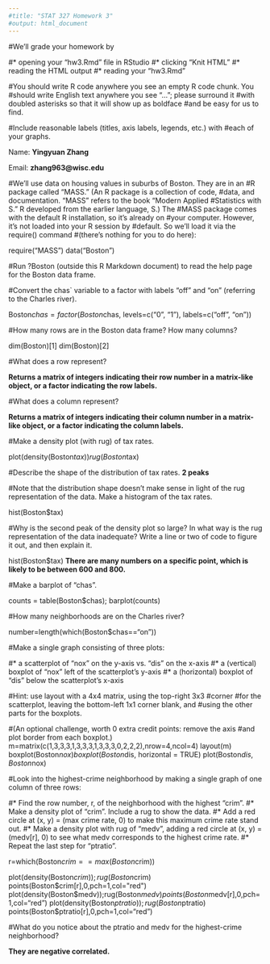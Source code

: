 ```yaml
---
#title: "STAT 327 Homework 3"
#output: html_document
---
```


#We'll grade your homework by

#* opening your "hw3.Rmd" file in RStudio
#* clicking "Knit HTML"
#* reading the HTML output
#* reading your "hw3.Rmd"

#You should write R code anywhere you see an empty R code chunk. You
#should write English text anywhere you see "..."; please surround it
#with doubled asterisks so that it will show up as boldface
#and be easy for us to find.

#Include reasonable labels (titles, axis labels, legends, etc.) with
#each of your graphs.

Name: **Yingyuan Zhang**

Email: **zhang963@wisc.edu**

#We'll use data on housing values in suburbs of Boston. They are in an
#R package called "MASS." (An R package is a collection of code,
#data, and documentation. "MASS" refers to the book "Modern Applied
#Statistics with S." R developed from the earlier language, S.) The
#MASS package comes with the default R installation, so it's already on
#your computer.  However, it's not loaded into your R session by
#default. So we'll load it via the require() command 
#(there's nothing for you to do here):


require("MASS")
data("Boston")


#Run ?Boston (outside this R Markdown document) to read the help page for the Boston data frame.

#Convert the chas` variable to a factor with labels "off" and "on" (referring to the Charles river).


Boston$chas = factor(Boston$chas, levels=c("0", "1"), labels=c("off", "on"))

#How many rows are in the Boston data frame? How many columns?

dim(Boston)[1]
dim(Boston)[2]

#What does a row represent?

**Returns a matrix of integers indicating their row number in a matrix-like object, or a factor indicating the row labels.**

#What does a column represent?

**Returns a matrix of integers indicating their column number in a matrix-like object, or a factor indicating the column labels.**

#Make a density plot (with rug) of tax rates.

plot(density(Boston$tax))
rug(Boston$tax)

#Describe the shape of the distribution of tax rates.
**2 peaks**

#Note that the distribution shape doesn't make sense in light of the rug representation of the data. Make a histogram of the tax rates.

hist(Boston$tax)

#Why is the second peak of the density plot so large? In what way is the rug representation of the data inadequate? Write a line or two of code to figure it out, and then explain it.

hist(Boston$tax)
**There are many numbers on a specific point, which is likely to be between 600 and 800.**

#Make a barplot of "chas".

counts = table(Boston$chas); barplot(counts)

#How many neighborhoods are on the Charles river?

number=length(which(Boston$chas=="on"))

#Make a single graph consisting of three plots: 

#* a scatterplot of "nox" on the y-axis vs. "dis" on the x-axis 
#* a (vertical) boxplot of "nox" left of the scatterplot's y-axis
#* a (horizontal) boxplot of "dis" below the scatterplot's x-axis

#Hint: use layout with a 4x4 matrix, using the top-right 3x3 #corner
#for the scatterplot, leaving the bottom-left 1x1 corner blank, and
#using the other parts for the boxplots.

#(An optional challenge, worth 0 extra credit points: remove the axis
#and plot border from each boxplot.)
m=matrix(c(1,3,3,3,1,3,3,3,1,3,3,3,0,2,2,2),nrow=4,ncol=4)
layout(m)
boxplot(Boston$nox)
boxplot(Boston$dis, horizontal = TRUE)
plot(Boston$dis,Boston$nox)

#Look into the highest-crime neighborhood by making a single graph of one column of three rows:

#* Find the row number, r, of the neighborhood with the highest "crim".
#* Make a density plot of "crim". Include a rug to show the data.
#* Add a red circle at (x, y) = (max crime rate, 0) to make this maximum crime rate stand out.
#* Make a density plot with rug of "medv", adding a red circle at (x, y) = (medv[r], 0) to see what medv corresponds to the highest crime rate.
#* Repeat the last step for "ptratio".

r=which(Boston$crim == max(Boston$crim))

plot(density(Boston$crim));rug(Boston$crim)
points(Boston$crim[r],0,pch=1,col="red")
plot(density(Boston$medv));rug(Boston$medv)
points(Boston$medv[r],0,pch=1,col="red")
plot(density(Boston$ptratio));rug(Boston$ptratio)
points(Boston$ptratio[r],0,pch=1,col="red")

#What do you notice about the ptratio and medv for the highest-crime neighborhood?

**They are negative correlated.**